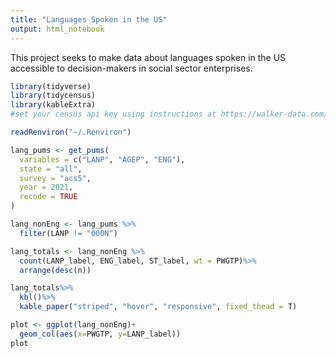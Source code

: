 ```yaml
---
title: "Languages Spoken in the US"
output: html_notebook
---
```


This project seeks to make data about languages spoken in the US accessible to decision-makers in social sector enterprises.

```r
library(tidyverse)
library(tidycensus)
library(kableExtra)
#set your census api key using instructions at https://walker-data.com/tidycensus/reference/census_api_key.html

readRenviron("~/.Renviron")
```

```r
lang_pums <- get_pums(
  variables = c("LANP", "AGEP", "ENG"),
  state = "all",
  survey = "acs5",
  year = 2021,
  recode = TRUE
)
```


```r
lang_nonEng <- lang_pums %>%
  filter(LANP != "000N")


```





```r
lang_totals <- lang_nonEng %>%
  count(LANP_label, ENG_label, ST_label, wt = PWGTP)%>%
  arrange(desc(n))

lang_totals%>%
  kbl()%>%
  kable_paper("striped", "hover", "responsive", fixed_thead = T)
```



```r
plot <- ggplot(lang_nonEng)+
  geom_col(aes(x=PWGTP, y=LANP_label))
plot
```


